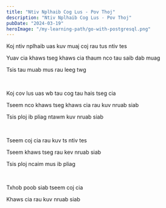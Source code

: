 ```yaml
---
title: "Ntiv Nplhaib Cog Lus - Pov Thoj"
description: "Ntiv Nplhaib Cog Lus - Pov Thoj"
pubDate: "2024-03-19"
heroImage: "/my-learning-path/go-with-postgresql.png"
---
```


Koj ntiv nplhaib uas kuv muaj coj rau tus ntiv tes

Yuav cia khaws tseg khaws cia thaum nco tau saib dab muag

Tsis tau muab mus rau leeg twg

<br />

Koj cov lus uas wb tau cog tau hais tseg cia

Tseem nco khaws tseg khaws cia rau kuv nruab siab

Tsis ploj ib pliag ntawm kuv nruab siab

<br />

Tseem coj cia rau kuv ts ntiv tes

Tseem khaws tseg rau kev nruab siab

Tsis ploj ncaim mus ib pliag

<br />

Txhob poob siab tseem coj cia

Khaws cia rau kuv nruab siab
